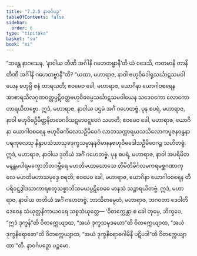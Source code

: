 ```yaml
---
title: "7.2.5 နာဝင်္ဂပဉှ"
tableOfContents: false
sidebar:
  order: 6
type: "tipitaka"
basket: "su"
book: "mi"
---
```



<DynamicBreadcrumb />

<Division number="239" book="mi">

<Paragraph number="1725" book="mi">
“ဘန္တေ နာဂသေန, ‘နာဝါယ တီဏိ အင်္ဂါနိ ဂဟေတဗ္ဗာနီ’တိ ယံ ဝဒေသိ, ကတမာနိ တာနိ တီဏိ အင်္ဂါနိ ဂဟေတဗ္ဗာနီ”တိ? “ယထာ, မဟာရာဇ, နာဝါ ဗဟုဝိဓဒါရုသင်္ဃာဋသမဝါယေန ဗဟုမ္ပိ ဇနံ တာရယတိ; ဧဝမေဝ ခေါ, မဟာရာဇ, ယောဂိနာ ယောဂါဝစရေန အာစာရသီလဂုဏဝတ္တပ္ပဋိဝတ္တဗဟုဝိဓဓမ္မသင်္ဃာဋသမဝါယေန သဒေဝကော လောကော တာရယိတဗ္ဗော. ဣဒံ, မဟာရာဇ, နာဝါယ ပဌမံ အင်္ဂံ ဂဟေတဗ္ဗံ.
</Paragraph>

<Paragraph number="1726" book="mi">
ပုန စပရံ, မဟာရာဇ, နာဝါ ဗဟုဝိဓဦမိတ္ထနိတဝေဂဝိသဋမာဝဋ္ဋဝေဂံ သဟတိ; ဧဝမေဝ ခေါ, မဟာရာဇ, ယောဂိနာ ယောဂါဝစရေန ဗဟုဝိဓကိလေသဦမိဝေဂံ လာဘသက္ကာရယသသိလောကပူဇနဝန္ဒနာ ပရကုလေသု နိန္ဒာပသံသာသုခဒုက္ခသမ္မာနနဝိမာနနဗဟုဝိဓဒေါသဦမိဝေဂဉ္စ သဟိတဗ္ဗံ. ဣဒံ, မဟာရာဇ, နာဝါယ ဒုတိယံ အင်္ဂံ ဂဟေတဗ္ဗံ.
</Paragraph>

<Paragraph number="1727" book="mi">
ပုန စပရံ, မဟာရာဇ, နာဝါ အပရိမိတမနန္တမပါရမက္ခောဘိတဂမ္ဘီရေ မဟတိမဟာဃောသေ တိမိတိမိင်္ဂလမကရမစ္ဆဂဏာကုလေ မဟတိမဟာသမုဒ္ဒေ စရတိ; ဧဝမေဝ ခေါ, မဟာရာဇ, ယောဂိနာ ယောဂါဝစရေန တိပရိဝဋ္ဋဒွါဒသာကာရစတုသစ္စာဘိသမယပ္ပဋိဝေဓေ မာနသံ သဉ္စာရယိတဗ္ဗံ. ဣဒံ, မဟာရာဇ, နာဝါယ တတိယံ အင်္ဂံ ဂဟေတဗ္ဗံ. ဘာသိတမ္ပေတံ, မဟာရာဇ, ဘဂဝတာ ဒေဝါတိဒေဝေန သံယုတ္တနိကာယဝရေ သစ္စသံယုတ္တေ—
</Paragraph>

<Paragraph number="1728" book="mi">
‘ဝိတက္ကေန္တာ စ ခေါ တုမှေ, ဘိက္ခဝေ, “ဣဒံ ဒုက္ခန်”တိ ဝိတက္ကေယျာထ, “အယံ ဒုက္ခသမုဒယော”တိ ဝိတက္ကေယျာထ, “အယံ ဒုက္ခနိရောဓော”တိ ဝိတက္ကေယျာထ, “အယံ ဒုက္ခနိရောဓဂါမိနီ ပဋိပဒါ”တိ ဝိတက္ကေယျာထာ’”တိ.

</Paragraph>
</Division>

<Paragraph number="1729" type="center" book="mi">
နာဝင်္ဂပဉှော ပဉ္စမော.
</Paragraph>